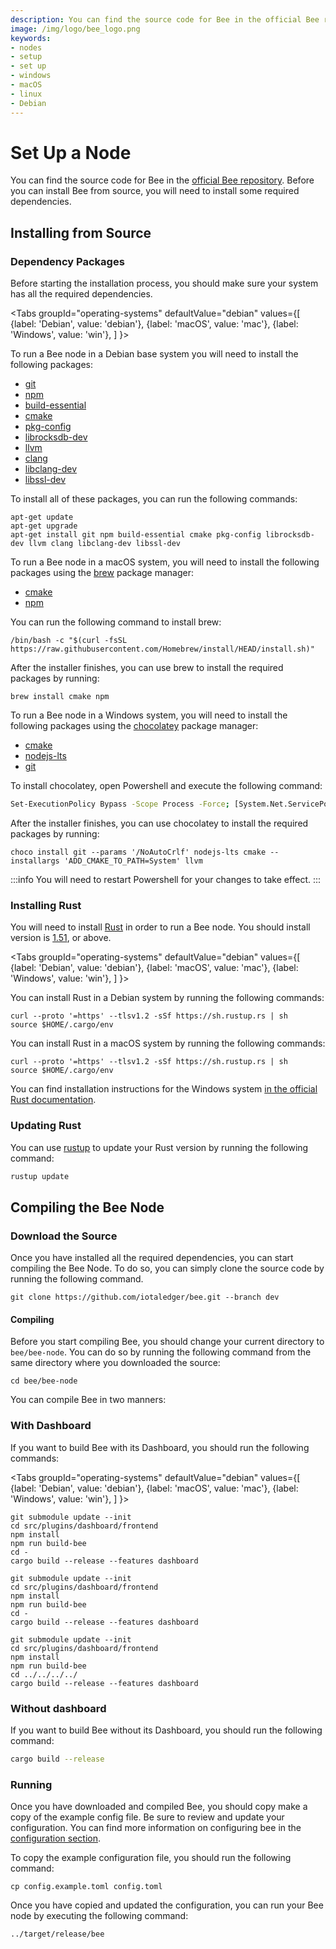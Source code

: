 ```yaml
---
description: You can find the source code for Bee in the official Bee repository. Before you can install Bee from source, you will need to install some required dependencies.
image: /img/logo/bee_logo.png
keywords:
- nodes
- setup
- set up
- windows
- macOS
- linux
- Debian
---
```


# Set Up a Node

You can find the source code for Bee in the [official Bee repository](https://github.com/iotaledger/bee).  Before you can install Bee from source, you will need to install some required dependencies.

## Installing from Source

### Dependency Packages

Before starting the installation process, you should make sure your system has all the required dependencies.

<Tabs
groupId="operating-systems"
defaultValue="debian"
values={[
    {label: 'Debian', value: 'debian'},
    {label: 'macOS', value: 'mac'},
    {label: 'Windows', value: 'win'},
]
}>
<TabItem value="debian">

To run a Bee node in a Debian base system you will need to install the following packages:

- [git](https://git-scm.com/)
- [npm](https://www.npmjs.com/)
- [build-essential](https://packages.debian.org/sid/build-essential)
- [cmake](https://cmake.org/)
- [pkg-config](https://packages.debian.org/sid/pkg-config)
- [librocksdb-dev](https://packages.debian.org/sid/librocksdb-dev)
- [llvm](https://apt.llvm.org/)
- [clang](https://packages.debian.org/search?keywords=clang)
- [libclang-dev](https://packages.debian.org/unstable/libclang-dev)
- [libssl-dev](https://packages.debian.org/jessie/libssl-dev)

To install all of these packages, you can run the following commands:

```shell
apt-get update
apt-get upgrade
apt-get install git npm build-essential cmake pkg-config librocksdb-dev llvm clang libclang-dev libssl-dev
```

</TabItem>
<TabItem value="mac">

To run a Bee node in a macOS system, you will need to install the following packages using the [brew](https://brew.sh/) package manager:

- [cmake](https://cmake.org/)
- [npm](https://www.npmjs.com/)

You can run the following command to install brew:

```shell
/bin/bash -c "$(curl -fsSL https://raw.githubusercontent.com/Homebrew/install/HEAD/install.sh)"
```

After the installer finishes, you can use brew to install the required packages by running:

```shell
brew install cmake npm
```

</TabItem>
<TabItem value="win">

To run a Bee node in a Windows system, you will need to install the following packages using the
[chocolatey](https://chocolatey.org/) package manager:

- [cmake](https://cmake.org/)
- [nodejs-lts](https://nodejs.org/)
- [git](https://git-scm.com/)

To install chocolatey, open Powershell and execute the following command:

```sh
Set-ExecutionPolicy Bypass -Scope Process -Force; [System.Net.ServicePointManager]::SecurityProtocol = [System.Net.ServicePointManager]::SecurityProtocol -bor 3072; iex ((New-Object System.Net.WebClient).DownloadString('https://chocolatey.org/install.ps1'))
```

After the installer finishes, you can use chocolatey to install the required packages by running:

```shell
choco install git --params '/NoAutoCrlf' nodejs-lts cmake --installargs 'ADD_CMAKE_TO_PATH=System' llvm
```

:::info
You will need to restart Powershell for your changes to take effect.
:::

</TabItem>
</Tabs>

### Installing Rust

You will need to install [Rust](https://www.rust-lang.org/) in order to run a Bee node.  You should install version is [1.51](https://blog.rust-lang.org/2021/03/25/Rust-1.51.0.html), or above.

<Tabs
  groupId="operating-systems"
  defaultValue="debian"
  values={[
    {label: 'Debian', value: 'debian'},
    {label: 'macOS', value: 'mac'},
    {label: 'Windows', value: 'win'},
  ]
}>
<TabItem value="debian">

You can install Rust in a Debian system by running the following commands:

```shell
curl --proto '=https' --tlsv1.2 -sSf https://sh.rustup.rs | sh
source $HOME/.cargo/env
```

</TabItem>
<TabItem value="mac">

You can install Rust in a macOS system by running the following commands:

```shell
curl --proto '=https' --tlsv1.2 -sSf https://sh.rustup.rs | sh
source $HOME/.cargo/env
```

</TabItem>
<TabItem value="win">

You can find installation instructions for the Windows system [in the official Rust documentation](https://www.rust-lang.org/learn/get-started).

</TabItem>
</Tabs>

### Updating Rust

You can use [rustup](https://rustup.rs/) to update your Rust version by running the following command:

```sh
rustup update
```

## Compiling the Bee Node

### Download the Source

Once you have installed all the required dependencies, you can start compiling the Bee Node.  To do so, you can simply clone the source code by running the following command.

```shell
git clone https://github.com/iotaledger/bee.git --branch dev
```

#### Compiling
Before you start compiling Bee, you should change your current directory to `bee/bee-node`.  You can do so by running the following command from the same directory where you downloaded the source:

```shell
cd bee/bee-node
```

You can compile Bee in two manners:

### With Dashboard

If you want to build Bee with its Dashboard, you should run the following commands:

<Tabs
  groupId="operating-systems"
  defaultValue="debian"
  values={[
    {label: 'Debian', value: 'debian'},
    {label: 'macOS', value: 'mac'},
    {label: 'Windows', value: 'win'},
  ]
}>
<TabItem value="debian">

```shell
git submodule update --init
cd src/plugins/dashboard/frontend
npm install
npm run build-bee
cd -
cargo build --release --features dashboard
```

</TabItem>
<TabItem value="mac">

```shell
git submodule update --init
cd src/plugins/dashboard/frontend
npm install
npm run build-bee
cd -
cargo build --release --features dashboard
```

</TabItem>
<TabItem value="win">

```shell
git submodule update --init
cd src/plugins/dashboard/frontend
npm install
npm run build-bee
cd ../../../../
cargo build --release --features dashboard
```

</TabItem>
</Tabs>

### Without dashboard

If you want to build Bee without its Dashboard, you should run the following command:

```sh
cargo build --release
```

### Running

Once you have downloaded and compiled Bee, you should copy make a copy of the example config file.  Be sure to review and update your configuration.  You can find more information on configuring bee in the [configuration section](configuration.md).

To copy the example configuration file, you should run the following command:
```shell
cp config.example.toml config.toml
```

Once you have copied and updated the configuration, you can run your Bee node by executing the following command:

```shell
../target/release/bee
```
